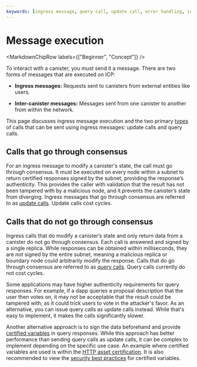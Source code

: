```yaml
---
keywords: [ingress message, query call, update call, error handling, idempotency]
---
```



# Message execution

<MarkdownChipRow labels={["Beginner", "Concept"]} />

To interact with a canister, you must send it a message. There are two forms of messages that are executed on ICP:

- **Ingress messages:** Requests sent to canisters from external entities like users.

- **Inter-canister messages:** Messages sent from one canister to another from within the network.

This page discusses ingress message execution and the two primary [types](/docs/references/ic-interface-spec#http-interface) of calls that can be sent using ingress messages: update calls and query calls.

## Calls that go through consensus

For an ingress message to modify a canister's state, the call must go through consensus. It must be executed on every node within a subnet to return certified responses signed by the subnet, providing the response’s authenticity. This provides the caller with validation that the result has not been tampered with by a malicious node, and it prevents the canister’s state from diverging. Ingress messages that go through consensus are referred to as [update calls](/docs/building-apps/interact-with-canisters/update-calls). Update calls cost cycles.

## Calls that do not go through consensus

Ingress calls that do modify a canister’s state and only return data from a canister do not go through consensus. Each call is answered and signed by a single replica. While responses can be obtained within milliseconds, they are not signed by the entire subnet, meaning a malicious replica or boundary node could arbitrarily modify the response. Calls that do go through consensus are referred to as [query calls](/docs/building-apps/interact-with-canisters/query-calls). Query calls currently do not cost cycles.

Some applications may have higher authenticity requirements for query responses. For example, if a dapp queries a proposal description that the user then votes on, it may not be acceptable that the result could be tampered with, as it could trick users to vote in the attacker's favor. As an alternative, you can issue query calls as update calls instead. While that's easy to implement, it makes the calls significantly slower.

Another alternative approach is to sign the data beforehand and provide [certified variables](/docs/tutorials/developer-liftoff/level-3/3.3-certified-data/) in query responses. While this approach has better performance than sending query calls as update calls, it can be complex to implement depending on the specific use case. An example where certified variables are used is within the [HTTP asset certification](/docs/building-apps/security/data-integrity-and-authenticity#use-http-asset-certification-and-avoid-serving-your-dapp-through-rawicp0io). It is also recommended to view the [security best practices](/docs/building-apps/security/data-integrity-and-authenticity#certified-variables) for certified variables.
